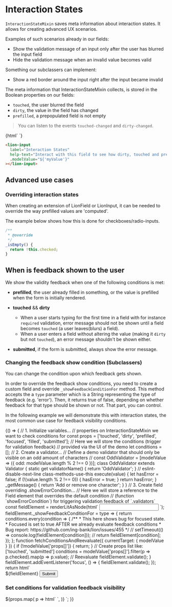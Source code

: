 
<Meta title="Forms/System/Interaction States" />

# Interaction States

`InteractionStateMixin` saves meta information about interaction states.
It allows for creating advanced UX scenarios.

Examples of such scenarios already in our fields:

- Show the validation message of an input only after the user has blurred the input field
- Hide the validation message when an invalid value becomes valid

Something our subclassers can implement:

- Show a red border around the input right after the input became invalid

The meta information that InteractionStateMixin collects, is stored in the Boolean properties on our fields:

- `touched`, the user blurred the field
- `dirty`, the value in the field has changed
- `prefilled`, a prepopulated field is not empty

> You can listen to the events `touched-changed` and `dirty-changed`.

<Story name="Interaction States">
  {html`
    <lion-input
      label="Interaction States"
      help-text="Interact with this field to see how dirty, touched and prefilled change"
      .modelValue="${'myValue'}"
    ></lion-input>
    <h-output .show="${['touched', 'dirty', 'prefilled', 'focused', 'submitted']}"></h-output>
  `}
</Story>

```html
<lion-input
  label="Interaction States"
  help-text="Interact with this field to see how dirty, touched and prefilled change"
  .modelValue="${'myValue'}"
></lion-input>
```

## Advanced use cases

### Overriding interaction states

When creating an extension of LionField or LionInput, it can be needed to override the way prefilled values are 'computed'.

The example below shows how this is done for checkboxes/radio-inputs.

```js
/**
 * @override
 */
_isEmpty() {
  return !this.checked;
}
```

## When is feedback shown to the user

We show the validity feedback when one of the following conditions is met:

- **prefilled**,
  the user already filled in something, or the value is prefilled
  when the form is initially rendered.

- **touched** && **dirty**

  - When a user starts typing for the first time in a field with for instance `required` validation,
    error message should not be shown until a field becomes `touched` (a user leaves(blurs) a field).
  - When a user enters a field without altering the value (making it `dirty` but not `touched`),
    an error message shouldn't be shown either.

- **submitted**,
  if the form is submitted, always show the error message.

### Changing the feedback show condition (Subclassers)

You can change the condition upon which feedback gets shown.

In order to override the feedback show conditions, you need to create a custom field and override `_showFeedbackConditionFor` method.
This method accepts the a `type` parameter which is a String representing the type of feedback (e.g. 'error').
Then, it returns true of false, depending on whether feedback for that type should be shown or not. That part, you can control.

In the following example we will demonstrate this with interaction states, the most common use case for feedback visibility conditions.

<Story name="Feedback Condition">
  {() => {
    // 1. Initialize variables...
    // properties on InteractionStateMixin we want to check conditions for
    const props = ['touched', 'dirty', 'prefilled', 'focused', 'filled', 'submitted'];
    // Here we will store the conditions (trigger for validation feedback)
    // provided via the UI of the demo
    let conditions = [];
    // 2. Create a validator...
    // Define a demo validator that should only be visible on an odd amount of characters
    // const OddValidator = [modelValue => ({ odd: modelValue.length % 2 !== 0 })];
    class OddValidator extends Validator {
      static get validatorName() {
        return 'OddValidator';
      }
      // eslint-disable-next-line class-methods-use-this
      execute(value) {
        let hasError = false;
        if (!(value.length % 2 !== 0)) {
          hasError = true;
        }
        return hasError;
      }
      _getMessage() {
        return 'Add or remove one character';
      }
    }
    // 3. Create field overriding .showErrorCondition...
    // Here we will store a reference to the Field element that overrides the default condition
    // (function `showErrorCondition`) for triggering validation feedback of `.validators`
    const fieldElement = renderLitAsNode(html`
      <lion-input
        name="interactionField"
        label="Only an odd amount of characters allowed"
        help-text="Change feedback condition"
        .modelValue="${'notodd'}"
        .validators="${[new OddValidator()]}"
      >
        <input slot="input" />
      </lion-input>
    `);
    fieldElement._showFeedbackConditionFor = type => {
      return conditions.every(condition => {
        /**
         * This here shows bug for focused state.
         * Focused is set to true AFTER we already evaluate feedback conditions
         * Bug report: https://github.com/ing-bank/lion/issues/455
         */
        // setTimeout(() => console.log(fieldElement[condition])); //
        return fieldElement[condition];
      });
    };
    function fetchConditionsAndReevaluate({ currentTarget: { modelValue } }) {
      if (!modelValue['props[]']) {
        return;
      }
      // Create props list like: ['touched', 'submitted']
      conditions = modelValue['props[]'].filter(p => p.checked).map(p => p.value);
      // Reevaluate
      fieldElement.validate();
    }
    fieldElement.addEventListener('focus', () => {
      fieldElement.validate();
    });
    return html`
      <lion-form>
        <form>
          ${fieldElement}
          <button>Submit</button>
        </form>
      </lion-form>
      <h-output .field="${fieldElement}" .show="${[...props, 'hasFeedbackFor']}"> </h-output>
      <h3>
        Set conditions for validation feedback visibility
      </h3>
      <lion-checkbox-group name="props[]" @model-value-changed="${fetchConditionsAndReevaluate}">
        ${props.map(
          p => html`
            <lion-checkbox .label="${p}" .choiceValue="${p}"> </lion-checkbox>
          `,
        )}
      </lion-checkbox-group>
    `;
  }}
</Story>
